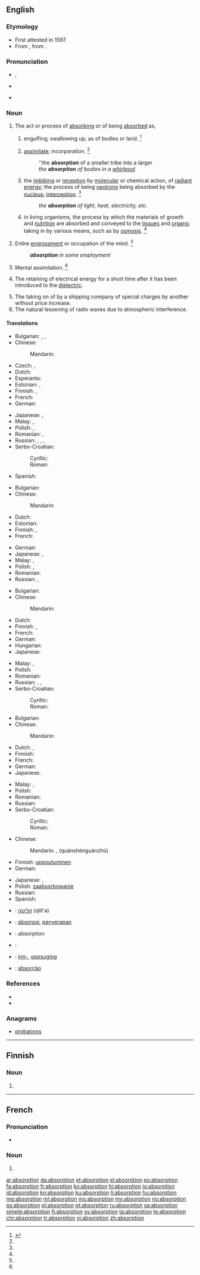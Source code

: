 ==English==

===Etymology===
* First attested in 1597.
* From {{etyl|la|en}} {{term/t|la|absorptiō||a sucking in}}, from {{term/t|la|absorbeō||absorb}}.

===Pronunciation===
* {{a|UK}} {{IPA|/əbˈzɔːp.ʃn̩/|/əbˈsɔːp.ʃn̩/}}, {{X-SAMPA|/@b"zO:p.S@n/}}
* {{a|US}} {{IPA|/æbˈsɔɹp.ʃn̩/|/æbˈzɔɹp.ʃn̩/|/əbˈzɔɹp.ʃn̩/|/əbˈsɔɹp.ʃn̩/}}
* {{audio|en-us-absorption.ogg|Audio (US)}}

===Noun===
{{en-noun}}

# The act or process of [[absorbing]] or of being [[absorbed]] as,
## {{context|obsolete|lang=en}} engulfing; swallowing up, as of bodies or land. {{defdate|Attested from the late 16<sup>th</sup> century until the mid 18<sup>th</sup> century.}}<ref name=SOED>{{reference-book | last =| first = | authorlink =  | coauthors =  | editor =Brown, Lesley  | others =  | title = The Shorter Oxford English Dictionary | origdate =  | origyear = 1933| origmonth =  | url =  | format =  | accessdate =  | accessyear =  | accessmonth =  | edition = 5th | date =  | year =2003| month =  | publisher =Oxford University Press  | location =Oxford, UK | language =  | id =  | doi = | isbn =978-0-19-860575-7 | lccn = | ol = | pages =9| chapter =  | chapterurl =  | quote =}}</ref>
## [[assimilate]]; incorporation. {{defdate|First attested in the mid 18<sup>th</sup> century.}}<ref name=SOED/>
##: ''the '''absorption''' of a smaller tribe into a larger
##: ''the '''absorption''' of bodies in a [[whirlpool]]''
## {{context|chemistry|physics|lang=en}} the [[imbibing]] or [[reception]] by [[molecular]] or chemical action, of [[radiant]] [[energy]]; the process of being [[neutron]]s being absorbed by the [[nucleus]]; [[interception]]. {{defdate|First attested in the mid 18<sup>th</sup> century.}}<ref name=SOED/>
##: ''the '''absorption''' of light, heat, electricity, etc.''
## {{context|physiology|lang=en}} in living organisms, the process by which the materials of growth and [[nutrition]] are absorbed and conveyed to the [[tissue]]s and [[organ]]s; taking in by various means, such as by [[osmosis]]. {{defdate|First attested in the mid 18<sup>th</sup> century.}}<ref name=SOED/>
# Entire [[engrossment]] or occupation of the mind. {{defdate|First attested in the mid 19<sup>th</sup> century.}}<ref name=SOED/>
#: '''''absorption''' in some employment''
# Mental assimilation. {{defdate|First attested in the mid 20<sup>th</sup> century.}}<ref name=SOED/>
# {{context|electrical engineering|lang=en}} The retaining of electrical energy for a short time after it has been introduced to the [[dielectric]].
# The taking on of by a shipping company of special charges by another without price increase.
# The natural lessening of radio waves due to atmospheric interference.

====Translations====
{{trans-top|act or process of absorbing or sucking in anything}}
* Bulgarian: {{t+|bg|абсорбция|f|tr=absórbcija}},  {{t+|bg|поглъщане}},  {{t+|bg|всмукване}}
* Chinese:
*: Mandarin: {{t+|cmn|吸收|tr=xīshōu|sc=Hani}}
* Czech: {{t|cs|absorpce|f}},  {{t|cs|vstřebání|n}}
* Dutch: {{t+|nl|absorptie|f}}
* Esperanto: {{t|eo|absorbo}}
* Estonian: {{t|et|imendumine}}, {{t|et|neeldumine}}
* Finnish: {{t|fi|imeyttäminen}}, {{t|fi|sulauttaminen}}
* French: {{t+|fr|absorption|f}}
* German: {{t+|de|Absorption|f}}
{{trans-mid}}
* Japanese: {{t+|ja|吸収|tr=きゅうしゅう, kyūshū}}, {{t|ja|吸い込み|tr=suikomi}}
* Malay: {{t|ms|penyerapan}}, {{t|ms|absorpsi}}
* Polish: {{t+|pl|absorpcja|f}}, {{t+|pl|pochłanianie|n}}
* Romanian: {{t+|ro|absorbire|f}}, {{t+|ro|absorbție|f}}
* Russian: {{t+|ru|всасывание|n|tr=vsásyvanije}}, {{t+|ru|впитывание|n|tr=vpítyvanije}}, {{t+|ru|поглощение|n|tr=pogloščénije}}, {{t+|ru|абсорбция|f|tr=absórbcija}}
* Serbo-Croatian:
*: Cyrillic: {{t|sh|апсорпција|f|sc=Cyrl}}
*: Roman: {{t|sh|apsorpcija|f}}
* Spanish: {{t+|es|absorción|f}}
{{trans-bottom}}

{{trans-top|act or process of being absorbed and made to disappear}}
* Bulgarian: {{t+|bg|абсорбция|f|tr=absórbcija}}
* Chinese:
*: Mandarin: {{t+|cmn|吸收|tr=xīshōu|sc=Hani}}
* Dutch: {{t+|nl|absorptie|f}}
* Estonian: {{t|et|neeldumine}}
* Finnish: {{t|fi|imeytyminen}}, {{t|fi|sulautuminen}}
* French: {{t+|fr|absorption|f}}
{{trans-mid}}
* German: {{t+|de|Absorption|f}}
* Japanese: {{t+|ja|吸収|tr=きゅうしゅう, kyūshū}}, {{t+|ja|併合|tr=heigō}}
* Malay: {{t|ms|penyerapan}}, {{t|ms|absorpsi}}
* Polish: {{t+|pl|absorbowanie|n}}, {{t+|pl|pochłanianie|n}}
* Romanian: {{t+|ro|absorbție|f}}
* Russian: {{t+|ru|поглощение|n|tr=pogloš'énije}},
{{trans-bottom}}

{{trans-top|chemistry, physics: imbibing or reception by molecular or chemical action}}
* Bulgarian: {{t+|bg|абсорбция|f|tr=absórbcija}}
* Chinese:
*: Mandarin: {{t+|cmn|吸收|tr=xīshōu|sc=Hani}}
* Dutch: {{t+|nl|absorptie|f}}
* Finnish: {{t+|fi|absorptio}}, {{t|fi|imeytyminen}}
* French: {{t+|fr|absorption|f}}
* German: {{t+|de|Absorption|f}}
* Hungarian: {{t+|hu|abszorpció}}
* Japanese: {{t+|ja|吸収|tr=きゅうしゅう, kyūshū}}
{{trans-mid}}
* Malay: {{t|ms|penyerapan}}, {{t|ms|absorpsi}}
* Polish: {{t+|pl|absorpcja|f}}
* Romanian: {{t+|ro|absorbție|f}}
* Russian: {{t+|ru|впитывание|n|tr=vpítyvanije}}, {{t+|ru|поглощение|n|tr=pogloščénije}}, {{t+|ru|абсорбция|f|tr=absórbcija}}
* Serbo-Croatian:
*: Cyrillic: {{t|sh|апсорпција|f|sc=Cyrl}}
*: Roman: {{t|sh|apsorpcija|f}}
{{trans-bottom}}

{{trans-top|physiology: process by which the materials of growth and nutrition are absorbed}}
* Bulgarian: {{t+|bg|абсорбция|f|tr=absórbcija}}
* Chinese:
*: Mandarin: {{t+|cmn|吸收|tr=xīshōu|sc=Hani}}
* Dutch: {{t+|nl|absorptie|f}}, {{t+|nl|opname|f}}
* Finnish: {{t|fi|imeytyminen}}
* French: {{t+|fr|absorption|f}}
* German: {{t+|de|Absorption|f}}
* Japanese: {{t+|ja|吸収|tr=きゅうしゅう, kyūshū}}
{{trans-mid}}
* Malay: {{t|ms|penyerapan}}, {{t|ms|absorpsi}}
* Polish: {{t|pl|przyswajanie|n}}
* Romanian: {{t+|ro|absorbție|f}}
* Russian: {{t+|ru|абсорбция|f|tr=absórbcija}}
* Serbo-Croatian:
*: Cyrillic: {{t|sh|апсорпција|f|sc=Cyrl}}
*: Roman: {{t|sh|apsorpcija|f}}
{{trans-bottom}}

{{trans-top|entire occupation of the mind}}
* Chinese:
*: Mandarin: {{t|cmn|全神貫注|sc=Hani}}, {{t+|cmn|全神贯注|sc=Hani}} (quánshénguànzhù)
* Finnish: [[uppoutuminen]]
* German: {{t|de|Vertiefung|f}}
{{trans-mid}}
* Japanese: {{t+|ja|没頭|tr=bottō}}, {{t+|ja|夢中|tr=muchū}}
* Polish: [[zaabsorbowanie]] {{n}}
* Russian: {{t|ru|поглощённость|f|tr=pogloščónnostʹ}}
* Spanish: {{t+|es|concentración|f}}
{{trans-bottom}}

{{checktrans-top}}
* {{ttbc|he}}: [[קליטה]] (qlit'a)
* {{ttbc|id}}: [[absorpsi]], [[serap|penyerapan]]
{{trans-mid}}
* {{ttbc|ia}}: absorption
* {{ttbc|it}}: {{t|it|assorbimento|m}}
* {{ttbc|no}}: [[inn-]], [[oppsuging]]
* {{ttbc|pt}}: [[absorção]] {{f}}
{{trans-bottom}}

===References===
<references/>
* {{R:Century 1911}}
* {{R:Webster 1913}}

===Anagrams===
* [[probations#English|probations]]

----

==Finnish==

===Noun===
{{head|fi}}

# {{fi-form of|type=noun|case=genitive|pl=singular|absorptio}}

----

==French==
{{wikipedia|lang=fr}}

===Pronunciation===
* {{audio|Fr-absorption.ogg|Audio}}

===Noun===
{{fr-noun|f}}

# {{l/en|absorption}}

[[ar:absorption]]
[[da:absorption]]
[[et:absorption]]
[[el:absorption]]
[[eo:absorption]]
[[fa:absorption]]
[[fr:absorption]]
[[ko:absorption]]
[[hi:absorption]]
[[io:absorption]]
[[id:absorption]]
[[kn:absorption]]
[[ku:absorption]]
[[li:absorption]]
[[hu:absorption]]
[[mg:absorption]]
[[ml:absorption]]
[[ms:absorption]]
[[my:absorption]]
[[no:absorption]]
[[ps:absorption]]
[[pl:absorption]]
[[pt:absorption]]
[[ru:absorption]]
[[sa:absorption]]
[[simple:absorption]]
[[fi:absorption]]
[[sv:absorption]]
[[ta:absorption]]
[[te:absorption]]
[[chr:absorption]]
[[tr:absorption]]
[[vi:absorption]]
[[zh:absorption]]